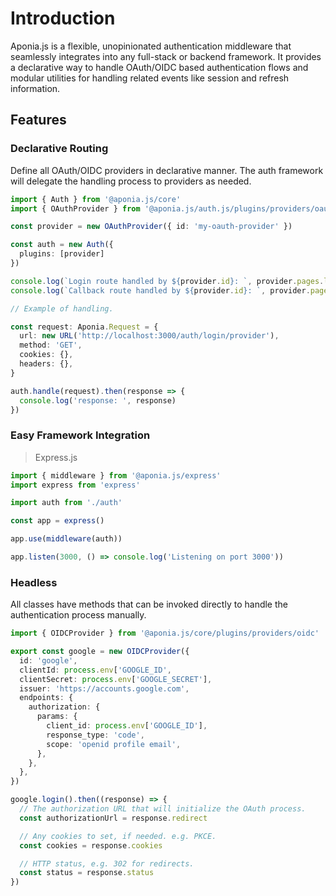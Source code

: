 
# Introduction

Aponia.js is a flexible, unopinionated authentication middleware that
seamlessly integrates into any full-stack or backend framework.
It provides a declarative way to handle OAuth/OIDC based authentication flows
and modular utilities for handling related events like session and refresh information.


## Features

### Declarative Routing

Define all OAuth/OIDC providers in declarative manner.
The auth framework will delegate the handling process to providers as needed.

```ts filename="src/auth.ts"
import { Auth } from '@aponia.js/core'
import { OAuthProvider } from '@aponia.js/auth.js/plugins/providers/oauth'

const provider = new OAuthProvider({ id: 'my-oauth-provider' })

const auth = new Auth({
  plugins: [provider]
})

console.log(`Login route handled by ${provider.id}: `, provider.pages.login)
console.log(`Callback route handled by ${provider.id}: `, provider.pages.callback)

// Example of handling.

const request: Aponia.Request = {
  url: new URL('http://localhost:3000/auth/login/provider'),
  method: 'GET',
  cookies: {},
  headers: {},
}

auth.handle(request).then(response => {
  console.log('response: ', response)
})
```

### Easy Framework Integration

> Express.js

```ts filename="src/app.ts"
import { middleware } from '@aponia.js/express'
import express from 'express'

import auth from './auth'

const app = express()

app.use(middleware(auth))

app.listen(3000, () => console.log('Listening on port 3000'))
```

### Headless

All classes have methods that can be invoked directly to handle the authentication process manually.

```ts filename="src/auth/google.ts"
import { OIDCProvider } from '@aponia.js/core/plugins/providers/oidc'

export const google = new OIDCProvider({
  id: 'google',
  clientId: process.env['GOOGLE_ID',
  clientSecret: process.env['GOOGLE_SECRET'],
  issuer: 'https://accounts.google.com',
  endpoints: {
    authorization: {
      params: {
        client_id: process.env['GOOGLE_ID'],
        response_type: 'code',
        scope: 'openid profile email',
      },
    },
  },
})

google.login().then((response) => {
  // The authorization URL that will initialize the OAuth process.
  const authorizationUrl = response.redirect

  // Any cookies to set, if needed. e.g. PKCE.
  const cookies = response.cookies

  // HTTP status, e.g. 302 for redirects.
  const status = response.status
})
```
